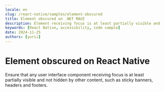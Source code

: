 ```yaml
---
locale: en
slug: /react-native/samples/element-obscured
title: Element obscured on .NET MAUI
description: Element receiving focus is at least partially visible and not obscured by other content.
keywords: [React Native, accessibility, code sample]
date: 2024-11-25
authors: [yurii]
---
```


# Element obscured on React Native

Ensure that any user interface component receiving focus is at least partially visible and not hidden by other content, such as sticky banners, headers and footers.

<CodeSample id="element-obscured" platform="react-native" locale="en"/>

